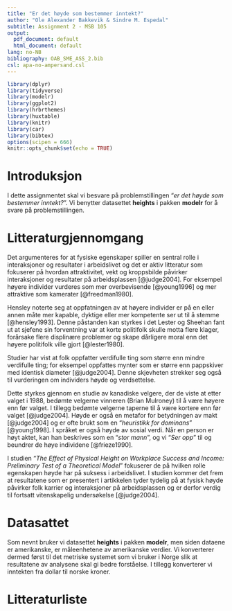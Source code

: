 ```yaml
---
title: "Er det høyde som bestemmer inntekt?"
author: "Ole Alexander Bakkevik & Sindre M. Espedal"
subtitle: Assignment 2 - MSB 105
output:
  pdf_document: default
  html_document: default
lang: no-NB
bibliography: OAB_SME_ASS_2.bib
csl: apa-no-ampersand.csl
---
```


```r
library(dplyr)
library(tidyverse)
library(modelr)
library(ggplot2)
library(hrbrthemes)
library(huxtable)
library(knitr)
library(car)
library(bibtex)
options(scipen = 666)
knitr::opts_chunk$set(echo = TRUE)
```

# Introduksjon

I dette assignmentet skal vi besvare på problemstillingen "*er det høyde som bestemmer inntekt?*". 
Vi benytter datasettet **heights** i pakken **modelr** for å svare på problemstillingen.

# Litteraturgjennomgang

Det argumenteres for at fysiske egenskaper spiller en sentral rolle i interaksjoner og resultater i arbeidslivet og det er aktiv litteratur som fokuserer på hvordan attraktivitet, vekt og kroppsbilde påvirker interaksjoner og resultater på arbeidsplassen [@judge2004]. For eksempel høyere individer vurderes som mer overbevisende [@young1996] og mer attraktive som kamerater [@freedman1980].

Hensley noterte seg at oppfatningen av at høyere individer er på en eller annen måte mer kapable, dyktige eller mer kompetente ser ut til å stemme [@hensley1993]. Denne påstanden kan styrkes i det Lester og Sheehan fant ut at sjefene sin forventning var at korte politifolk skulle motta flere klager, forårsake flere displinære problemer og skape dårligere moral enn det høyere politifolk ville gjort [@lester1980].

Studier har vist at folk oppfatter verdifulle ting som større enn mindre verdifulle ting; for eksempel oppfattes mynter som er større enn pappskiver med identisk diameter [@judge2004]. Denne skjevheten strekker seg også til vurderingen om individers høyde og verdsettelse.

Dette styrkes gjennom en studie av kanadiske velgere, der de viste at etter valget i 1988, bedømte velgerne vinneren (Brian Mulroney) til å være høyere enn før valget. I tillegg bedømte velgerne taperne til å være kortere enn før valget [@judge2004]. Høyde er også en metafor for betydningen av makt [@judge2004] og er ofte brukt som en "*heuristikk for dominans*" [@young1998].
I språket er også høyde av sosial verdi. Når en person er høyt aktet, kan han beskrives som en "*stor mann*", og vi "*Ser opp*" til og beundrer de høye individene [@frieze1990].

I studien "*The Effect of Physical Height on Workplace Success and Income: Preliminary Test of a Theoretical Model*" fokuserer de på hvilken rolle egenskapen høyde har på suksess i arbeidslivet. I studien kommer det frem at resultatene som er presentert i artikkelen tyder tydelig på at fysisk høyde påvirker folk karrier og interaksjoner på arbeidsplassen og er derfor verdig til fortsatt vitenskapelig undersøkelse [@judge2004].

# Datasattet
Som nevnt bruker vi datasettet **heights** i pakken **modelr**, men siden dataene er amerikanske, er måleenhetene av amerikanske verdier. Vi konverterer dermed først til det metriske systemet som vi bruker i Norge slik at resultatene av analysene skal gi bedre forståelse. I tillegg konverterer vi inntekten fra dollar til norske kroner.











# Litteraturliste


